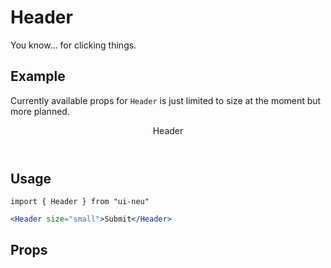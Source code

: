 

<Meta title="Header" component={Header} />

# Header

You know... for clicking things.

## Example

Currently available props for `Header` is just limited to size at the moment but more planned.

<Preview>
  <Story name="Standard" height="100px">
    <Header size="large">Header</Header>
  </Story>
</Preview>

## Usage

`import { Header } from "ui-neu"`

```jsx
<Header size="small">Submit</Header>
```

## Props

<Props of={Header} />
